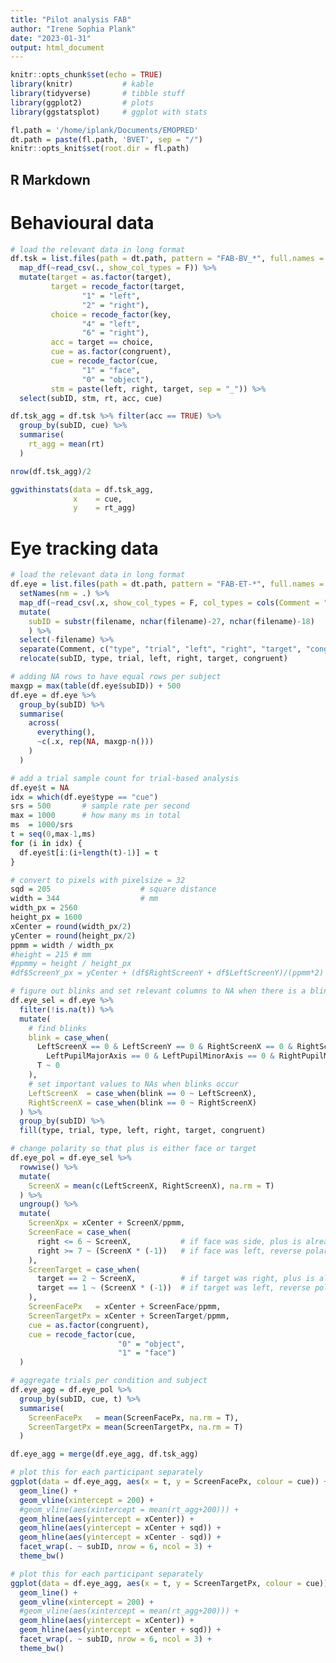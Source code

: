 ```yaml
---
title: "Pilot analysis FAB"
author: "Irene Sophia Plank"
date: "2023-01-31"
output: html_document
---
```


```r
knitr::opts_chunk$set(echo = TRUE)
library(knitr)           # kable
library(tidyverse)       # tibble stuff
library(ggplot2)         # plots
library(ggstatsplot)     # ggplot with stats

fl.path = '/home/iplank/Documents/EMOPRED'
dt.path = paste(fl.path, 'BVET', sep = "/")
knitr::opts_knit$set(root.dir = fl.path)

```

## R Markdown

<style type="text/css">
.main-container {
  max-width: 1100px;
  margin-left: auto;
  margin-right: auto;
}
</style>

# Behavioural data

```r
# load the relevant data in long format
df.tsk = list.files(path = dt.path, pattern = "FAB-BV_*", full.names = T) %>%
  map_df(~read_csv(., show_col_types = F)) %>% 
  mutate(target = as.factor(target),
         target = recode_factor(target, 
                "1" = "left",
                "2" = "right"),
         choice = recode_factor(key, 
                "4" = "left",
                "6" = "right"),
         acc = target == choice,
         cue = as.factor(congruent),
         cue = recode_factor(cue,
                "1" = "face",
                "0" = "object"),
         stm = paste(left, right, target, sep = "_")) %>%
  select(subID, stm, rt, acc, cue)

```

```r

df.tsk_agg = df.tsk %>% filter(acc == TRUE) %>%
  group_by(subID, cue) %>%
  summarise(
    rt_agg = mean(rt)
  )

nrow(df.tsk_agg)/2

ggwithinstats(data = df.tsk_agg, 
              x    = cue, 
              y    = rt_agg)

```

# Eye tracking data

```r
# load the relevant data in long format
df.eye = list.files(path = dt.path, pattern = "FAB-ET-*", full.names = T) %>%
  setNames(nm = .) %>%
  map_df(~read_csv(.x, show_col_types = F, col_types = cols(Comment = "c")), .id = "filename") %>% 
  mutate(
    subID = substr(filename, nchar(filename)-27, nchar(filename)-18)
    ) %>% 
  select(-filename) %>%
  separate(Comment, c("type", "trial", "left", "right", "target", "congruent"), convert = T) %>%
  relocate(subID, type, trial, left, right, target, congruent) 

# adding NA rows to have equal rows per subject
maxgp = max(table(df.eye$subID)) + 500
df.eye = df.eye %>%
  group_by(subID) %>%
  summarise(
    across(
      everything(),
      ~c(.x, rep(NA, maxgp-n()))
    )
  )

# add a trial sample count for trial-based analysis
df.eye$t = NA
idx = which(df.eye$type == "cue")
srs = 500       # sample rate per second
max = 1000      # how many ms in total
ms  = 1000/srs
t = seq(0,max-1,ms)
for (i in idx) {
  df.eye$t[i:(i+length(t)-1)] = t
}

# convert to pixels with pixelsize = 32
sqd = 205                    # square distance
width = 344                  # mm
width_px = 2560
height_px = 1600
xCenter = round(width_px/2)
yCenter = round(height_px/2)
ppmm = width / width_px
#height = 215 # mm
#ppmmy = height / height_px
#df$ScreenY_px = yCenter + (df$RightScreenY + df$LeftScreenY)/(ppmm*2)

# figure out blinks and set relevant columns to NA when there is a blink
df.eye_sel = df.eye %>%
  filter(!is.na(t)) %>%
  mutate(
    # find blinks
    blink = case_when(
      LeftScreenX == 0 & LeftScreenY == 0 & RightScreenX == 0 & RightScreenY == 0 & 
        LeftPupilMajorAxis == 0 & LeftPupilMinorAxis == 0 & RightPupilMajorAxis == 0 & RightPupilMinorAxis == 0 ~ 1,
      T ~ 0
    ),
    # set important values to NAs when blinks occur
    LeftScreenX  = case_when(blink == 0 ~ LeftScreenX),
    RightScreenX = case_when(blink == 0 ~ RightScreenX)
  ) %>%
  group_by(subID) %>%
  fill(type, trial, type, left, right, target, congruent)

# change polarity so that plus is either face or target
df.eye_pol = df.eye_sel %>%
  rowwise() %>%
  mutate(
    ScreenX = mean(c(LeftScreenX, RightScreenX), na.rm = T)
  ) %>%
  ungroup() %>%
  mutate(
    ScreenXpx = xCenter + ScreenX/ppmm,
    ScreenFace = case_when(
      right <= 6 ~ ScreenX,           # if face was side, plus is already face
      right >= 7 ~ (ScreenX * (-1))   # if face was left, reverse polarity
    ),   
    ScreenTarget = case_when(
      target == 2 ~ ScreenX,          # if target was right, plus is already target
      target == 1 ~ (ScreenX * (-1))  # if target was left, reverse polarity
    ),
    ScreenFacePx   = xCenter + ScreenFace/ppmm,
    ScreenTargetPx = xCenter + ScreenTarget/ppmm,
    cue = as.factor(congruent),
    cue = recode_factor(cue, 
                        "0" = "object", 
                        "1" = "face")
  )

# aggregate trials per condition and subject
df.eye_agg = df.eye_pol %>%
  group_by(subID, cue, t) %>%
  summarise(
    ScreenFacePx   = mean(ScreenFacePx, na.rm = T),
    ScreenTargetPx = mean(ScreenTargetPx, na.rm = T)
  )

df.eye_agg = merge(df.eye_agg, df.tsk_agg)

# plot this for each participant separately
ggplot(data = df.eye_agg, aes(x = t, y = ScreenFacePx, colour = cue)) +
  geom_line() +
  geom_vline(xintercept = 200) +
  #geom_vline(aes(xintercept = mean(rt_agg+200))) +
  geom_hline(aes(yintercept = xCenter)) +
  geom_hline(aes(yintercept = xCenter + sqd)) +
  geom_hline(aes(yintercept = xCenter - sqd)) +
  facet_wrap(. ~ subID, nrow = 6, ncol = 3) +
  theme_bw() 

# plot this for each participant separately
ggplot(data = df.eye_agg, aes(x = t, y = ScreenTargetPx, colour = cue)) +
  geom_line() +
  geom_vline(xintercept = 200) +
  #geom_vline(aes(xintercept = mean(rt_agg+200))) +
  geom_hline(aes(yintercept = xCenter)) +
  geom_hline(aes(yintercept = xCenter + sqd)) +
  facet_wrap(. ~ subID, nrow = 6, ncol = 3) +
  theme_bw() 

```
